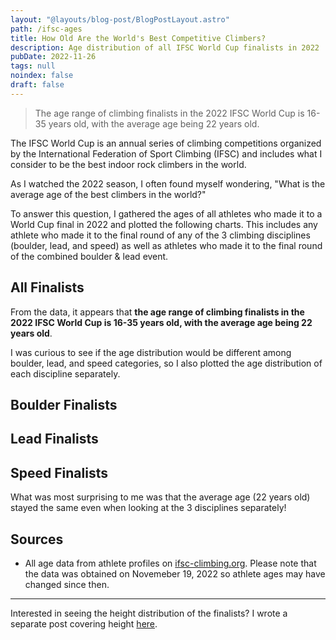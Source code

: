 ```yaml
---
layout: "@layouts/blog-post/BlogPostLayout.astro"
path: /ifsc-ages
title: How Old Are the World's Best Competitive Climbers?
description: Age distribution of all IFSC World Cup finalists in 2022
pubDate: 2022-11-26
tags: null
noindex: false
draft: false
---
```




<PlotlyScript />

> The age range of climbing finalists in the 2022 IFSC World Cup is 16-35
> years old, with the average age being 22 years old.

The IFSC World Cup is an annual series of climbing competitions organized by
the International Federation of Sport Climbing (IFSC) and includes what I
consider to be the best indoor rock climbers in the world.

As I watched the 2022 season, I often found myself wondering, "What is the
average age of the best climbers in the world?"

To answer this question, I gathered the ages of all athletes who made it to a
World Cup final in 2022 and plotted the following charts. This includes any
athlete who made it to the final round of any of the 3 climbing disciplines
(boulder, lead, and speed) as well as athletes who made it to the final round
of the combined boulder & lead event.

## All Finalists

<PlotlyPlot>
  <AllWhite slot="white" />
  <AllDark slot="dark" />
</PlotlyPlot>

From the data, it appears that **the age range of climbing finalists in the
2022 IFSC World Cup is 16-35 years old, with the average age being 22 years
old**.

I was curious to see if the age distribution would be different among boulder,
lead, and speed categories, so I also plotted the age distribution of each
discipline separately.

## Boulder Finalists

<PlotlyPlot>
  <BoulderWhite slot="white" />
  <BoulderDark slot="dark" />
</PlotlyPlot>

## Lead Finalists

<PlotlyPlot>
  <LeadWhite slot="white" />
  <LeadDark slot="dark" />
</PlotlyPlot>

## Speed Finalists

<PlotlyPlot>
  <SpeedWhite slot="white" />
  <SpeedDark slot="dark" />
</PlotlyPlot>

What was most surprising to me was that the average age (22 years old) stayed
the same even when looking at the 3 disciplines separately!

## Sources

- All age data from athlete profiles on
  [ifsc-climbing.org](https://ifsc-climbing.org). Please note that the data was
  obtained on Novemeber 19, 2022 so athlete ages may have changed since then.

<hr />

Interested in seeing the height distribution of the finalists? I wrote a
separate post covering height [here](/ifsc-heights).
